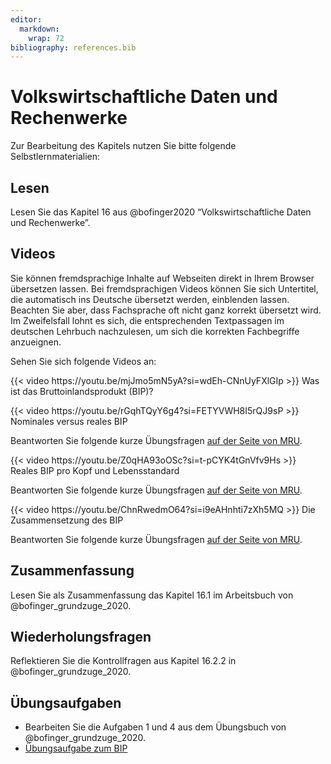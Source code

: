 ```yaml
---
editor: 
  markdown: 
    wrap: 72
bibliography: references.bib
---
```


# Volkswirtschaftliche Daten und Rechenwerke

Zur Bearbeitung des Kapitels nutzen Sie bitte folgende
Selbstlernmaterialien:

## Lesen

Lesen Sie das Kapitel 16 aus @bofinger2020 "Volkswirtschaftliche Daten
und Rechenwerke".


## Videos

::: {.callout-important title="Praktischer Hinweis"}
Sie können fremdsprachige Inhalte auf Webseiten direkt in Ihrem Browser übersetzen lassen. Bei fremdsprachigen Videos können Sie sich Untertitel, die automatisch ins Deutsche übersetzt werden, einblenden lassen. Beachten Sie aber, dass Fachsprache oft nicht ganz korrekt übersetzt wird. Im Zweifelsfall lohnt es sich, die entsprechenden Textpassagen im deutschen Lehrbuch nachzulesen, um sich die korrekten Fachbegriffe anzueignen.
:::

Sehen Sie sich folgende Videos an:

::: {#vid-bip1}
{{< video https://youtu.be/mjJmo5mN5yA?si=wdEh-CNnUyFXlGIp >}}
Was ist das Bruttoinlandsprodukt (BIP)?
:::


::: {.callout-tip collapse="true" title="Video: Nominales versus reales BIP"}
<div>

::: {#vid-bip2}
{{< video https://youtu.be/rGqhTQyY6g4?si=FETYVWH8I5rQJ9sP >}}
Nominales versus reales BIP
:::

</div>

Beantworten Sie folgende kurze Übungsfragen [auf der Seite von
MRU](https://mru.org/practice-questions/nominal-vs-real-gdp-practice-questions){target=_blank}.
:::

::: {.callout-tip collapse="true" title="Video: Reales BIP pro Kopf und Lebensstandard"}
<div>

::: {#vid-bip3}
{{< video https://youtu.be/Z0qHA93oOSc?si=t-pCYK4tGnVfv9Hs >}}
Reales BIP pro Kopf und Lebensstandard
:::

</div>

Beantworten Sie folgende kurze Übungsfragen [auf der Seite von
MRU](https://mru.org/practice-questions/real-gdp-capita-and-standard-living-practice-questions){target=_blank}.
:::

::: {.callout-tip collapse="true" title="Video: Die Zusammensetzung des BIP"}
<div>

<div>

{{< video https://youtu.be/ChnRwedmO64?si=i9eAHnhti7zXh5MQ >}}
Die Zusammensetzung des BIP

</div>

</div>

Beantworten Sie folgende kurze Übungsfragen [auf der Seite von
MRU](https://mru.org/practice-questions/splitting-gdp-practice-questions){target=_blank}.
:::



## Zusammenfassung

Lesen Sie als Zusammenfassung das Kapitel 16.1 im Arbeitsbuch von
@bofinger_grundzuge_2020.

## Wiederholungsfragen
Reflektieren Sie die Kontrollfragen aus Kapitel 16.2.2 in
@bofinger_grundzuge_2020.


## Übungsaufgaben
- Bearbeiten Sie die Aufgaben 1 und 4 aus dem Übungsbuch von @bofinger_grundzuge_2020.
- [Übungsaufgabe zum BIP](https://mru.org/courses/principles-economics-microeconomics/whats-included-gdp/interactive-practice){target=_blank}
